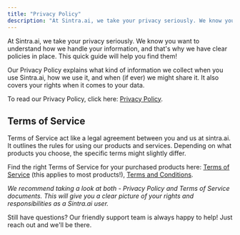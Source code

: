 ```yaml
---
title: "Privacy Policy"
description: "At Sintra.ai, we take your privacy seriously. We know you want to understand how we handle your information, and that's why we have clear policies in place. ..."
---
```


At Sintra.ai, we take your privacy seriously. We know you want to understand how we handle your information, and that's why we have clear policies in place. This quick guide will help you find them!


Our Privacy Policy explains what kind of information we collect when you use Sintra.ai, how we use it, and when (if ever) we might share it. It also covers your rights when it comes to your data.

To read our Privacy Policy, click here: [Privacy Policy](https://sintra.ai/privacy-policy).

## **Terms of Service**

Terms of Service act like a legal agreement between you and us at sintra.ai. It outlines the rules for using our products and services. Depending on what products you choose, the specific terms might slightly differ.

Find the right Terms of Service for your purchased products here: [Terms of Service](https://trysintra.com/policies/terms-of-service) (this applies to most products!), [Terms and Conditions](https://sintra.ai/terms-and-conditions).

_We recommend taking a look at both - Privacy Policy and Terms of Service documents. This will give you a clear picture of your rights and responsibilities as a Sintra.ai user._

Still have questions? Our friendly support team is always happy to help! Just reach out and we'll be there.